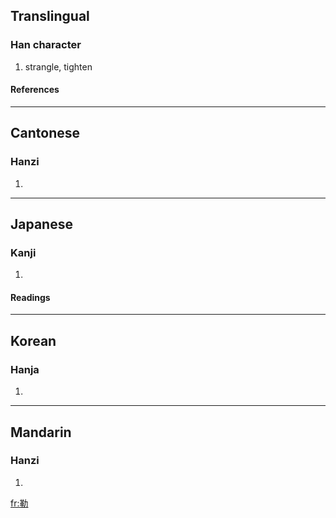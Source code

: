 {{see|勒}}

==Translingual==
===Han character===
{{Han char|rn=19|rad=力|as=09|sn=11|four=4452<sub>7</sub>|canj=廿十大尸 (TJKS)}}
# strangle, tighten
====References====
{{Han ref|kx=0148.100|dkj=02386|dj=0333.200|hdz=10374.010|uh=52D2|ud=21202|bh=B0C7|bd=45255}}
----
==Cantonese==
===Hanzi===
{{yue-hanzi|jyut=|y=lak6}}
# {{defn|Cantonese}}
----
==Japanese==
===Kanji===
{{ja-kanji|grade=|rs=力09}}
# {{defn|Japanese}} 
====Readings====
{{ja-readings|on=[[ろく]] (roku)|kun=[[くつわ]] (kutsuwa)}}
----
==Korean==
===Hanja===
{{ko-hanja|hangeul=륵|rv=reuk|mr=rŭk}}
# {{defn|Korean}}
----
==Mandarin==
===Hanzi===
{{cmn-hanzi|pin=[[lè]] ([[le4]]), [[lēi]] ([[lei1]])|wg=le<sup>4</sup>, lei<sup>1</sup>}}
# {{defn|Mandarin}}

[[fr:勒]]